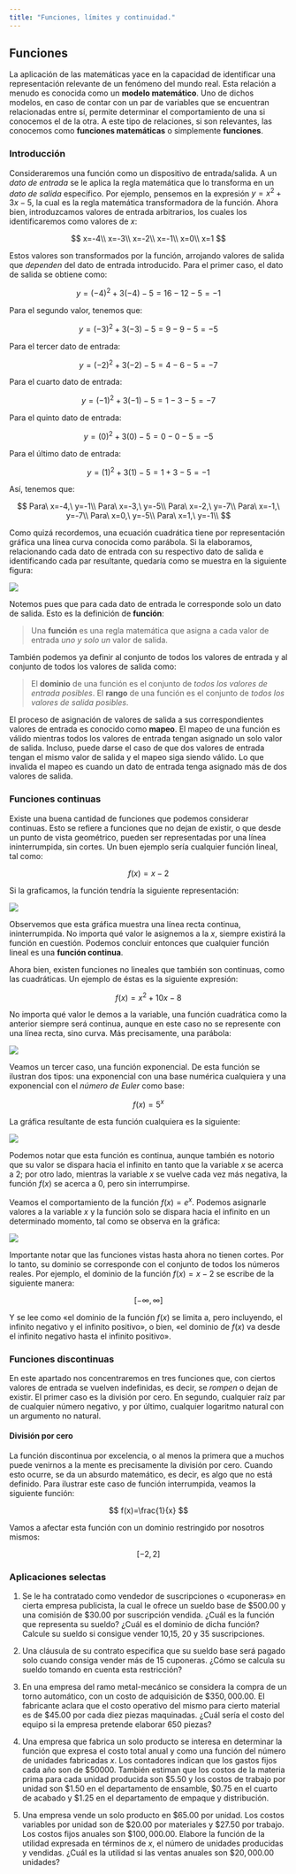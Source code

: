 ```yaml
---
title: "Funciones, límites y continuidad."
---
```


## Funciones

La aplicación de las matemáticas yace en la capacidad de identificar una representación relevante de un fenómeno del mundo real. Esta relación a menudo es conocida como un __modelo matemático__. Uno de dichos modelos, en caso de contar con un par de variables que se encuentran relacionadas entre sí, permite determinar el comportamiento de una si conocemos el de la otra. A este tipo de relaciones, si son relevantes, las conocemos como __funciones matemáticas__ o simplemente __funciones__.

### Introducción

Consideraremos una función como un dispositivo de entrada/salida. A un _dato de entrada_ se le aplica la regla matemática que lo transforma en un _dato de salida_ específico. Por ejemplo, pensemos en la expresión $y=x^2+3x-5$, la cual es la regla matemática transformadora de la función. Ahora bien, introduzcamos valores de entrada arbitrarios, los cuales los identificaremos como valores de $x$: 

$$
x=-4\\ x=-3\\ x=-2\\ x=-1\\ x=0\\ x=1
$$

Estos valores son transformados por la función, arrojando valores de salida que _dependen_ del dato de entrada introducido. Para el primer caso, el dato de salida se obtiene como:

$$
y=(-4)^2+3(-4)-5=16-12-5=-1
$$

Para el segundo valor, tenemos que:

$$
y=(-3)^2+3(-3)-5=9-9-5=-5
$$

Para el tercer dato de entrada:

$$
y=(-2)^2+3(-2)-5=4-6-5=-7
$$

Para el cuarto dato de entrada:

$$
y=(-1)^2+3(-1)-5=1-3-5=-7
$$

Para el quinto dato de entrada:

$$
y=(0)^2+3(0)-5=0-0-5=-5
$$

Para el último dato de entrada:

$$
y=(1)^2+3(1)-5=1+3-5=-1
$$

Así, tenemos que:

$$
Para\ x=-4,\ y=-1\\
Para\ x=-3,\ y=-5\\
Para\ x=-2,\ y=-7\\
Para\ x=-1,\ y=-7\\
Para\ x=0,\ y=-5\\
Para\ x=1,\ y=-1\\
$$

Como quizá recordemos, una ecuación cuadrática tiene por representación gráfica una línea curva conocida como parábola. Si la elaboramos, relacionando cada dato de entrada con su respectivo dato de salida e identificando cada par resultante, quedaría como se muestra en la siguiente figura:

![](images/funciones-001.png)

Notemos pues que para cada dato de entrada le corresponde solo un dato de salida. Esto es la definición de __función__:

> Una __función__ es una regla matemática que asigna a cada valor de entrada _uno y solo un_
valor de salida.

También podemos ya definir al conjunto de todos los valores de entrada y al conjunto de todos los valores de salida como:

> El __dominio__ de una función es el conjunto de _todos los valores de entrada posibles_. El __rango__ de una función es el conjunto de _todos los valores de salida posibles_.

El proceso de asignación de valores de salida a sus correspondientes valores de entrada es conocido como __mapeo__. El mapeo de una función es válido mientras todos los valores de entrada tengan asignado un solo valor de salida. Incluso, puede darse el caso de que dos valores de entrada tengan el mismo valor de salida y el mapeo siga siendo válido. Lo que invalida el mapeo es cuando un dato de entrada tenga asignado más de dos valores de salida.

### Funciones continuas

Existe una buena cantidad de funciones que podemos considerar continuas. Esto se refiere a funciones que no dejan de existir, o que desde un punto de vista geométrico, pueden ser representadas por una línea ininterrumpida, sin cortes. Un buen ejemplo sería cualquier función lineal, tal como:

$$
f(x)=x-2
$$

Si la graficamos, la función tendría la siguiente representación:

![](images/funciones-002.png)

Observemos que esta gráfica muestra una línea recta continua, ininterrumpida. No importa qué valor le asignemos a la $x$, siempre existirá la función en cuestión. Podemos concluir entonces que cualquier función lineal es una __función continua__.

Ahora bien, existen funciones no lineales que también son continuas, como las cuadráticas. Un ejemplo de éstas es la siguiente expresión:

$$
f(x)=x^2+10x-8
$$

No importa qué valor le demos a la variable, una función cuadrática como la anterior siempre será continua, aunque en este caso no se represente con una línea recta, sino curva. Más precisamente, una parábola:

![](images/funciones-003.png)

Veamos un tercer caso, una función exponencial. De esta función se ilustran dos tipos: una exponencial con una base numérica cualquiera y una exponencial con el _número de Euler_ como base:

$$
f(x)=5^x
$$

La gráfica resultante de esta función cualquiera es la siguiente:

![](images/funciones-004.png)

Podemos notar que esta función es continua, aunque también es notorio que su valor se dispara hacia el infinito en tanto que la variable $x$ se acerca a $2$; por otro lado, mientras la variable $x$ se vuelve cada vez más negativa, la función $f(x)$ se acerca a $0$, pero sin interrumpirse.

Veamos el comportamiento de la función $f(x)=e^x$. Podemos asignarle valores a la variable $x$ y la función solo se dispara hacia el infinito en un determinado momento, tal como se observa en la gráfica:

![](images/funciones-005.png)

Importante notar que las funciones vistas hasta ahora no tienen cortes. Por lo tanto, su dominio se corresponde con el conjunto de todos los números reales. Por ejemplo, el dominio de la función $f(x)=x-2$ se escribe de la siguiente manera:

$$
[-\infty, \infty]
$$

Y se lee como «el dominio de la función $f(x)$ se limita a, pero incluyendo, el infinito negativo y el infinito positivo», o bien, «el dominio de $f(x)$ va desde el infinito negativo hasta el infinito positivo».

### Funciones discontinuas

En este apartado nos concentraremos en tres funciones que, con ciertos valores de entrada se vuelven indefinidas, es decir, se _rompen_ o dejan de existir. El primer caso es la división por cero. En segundo, cualquier raíz par de cualquier número negativo, y por último, cualquier logaritmo natural con un argumento no natural.

#### División por cero

La función discontinua por excelencia, o al menos la primera que a muchos puede venirnos a la mente es precisamente la división por cero. Cuando esto ocurre, se da un absurdo matemático, es decir, es algo que no está definido. Para ilustrar este caso de función interrumpida, veamos la siguiente función:

$$
f(x)=\frac{1}{x}
$$

Vamos a afectar esta función con un dominio restringido por nosotros mismos:

$$
[-2,2]
$$

### Aplicaciones selectas

1. Se le ha contratado como vendedor de suscripciones o «cuponeras» en cierta empresa publicista, la cual le ofrece un sueldo base de $\$500.00$ y una comisión de $\$30.00$ por suscripción vendida. ¿Cuál es la función que representa su sueldo? ¿Cuál es el dominio de dicha función? Calcule su sueldo si consigue vender 10,15, 20 y 35 suscripciones.

2. Una cláusula de su contrato especifica que su sueldo base será pagado solo cuando consiga vender más de 15 cuponeras. ¿Cómo se calcula su sueldo tomando en cuenta esta restricción?

3. En una empresa del ramo metal-mecánico se considera la compra de un torno automático, con un costo de adquisición de $\$350,000.00$. El fabricante aclara que el costo operativo del mismo para cierto material es de $\$45.00$ por cada diez piezas maquinadas. ¿Cuál sería el costo del equipo si la empresa pretende elaborar 650 piezas?

4. Una empresa que fabrica un solo producto se interesa en determinar la función que expresa el costo total anual y como una función del número de unidades fabricadas $x$. Los contadores indican que los gastos fijos cada año son de $\$50 000$. También estiman que los costos de la materia prima para cada unidad producida son $\$5.50$ y los costos de trabajo por unidad son $\$1.50$ en el departamento de ensamble, $\$0.75$ en el cuarto de acabado y $\$1.25$ en el departamento de empaque y distribución.

5. Una empresa vende un solo producto en $\$65.00$ por unidad. Los costos variables por unidad son de $\$20.00$ por materiales y $\$27.50$ por trabajo. Los costos fijos anuales son $\$100,000.00$. Elabore la función de la utilidad expresada en términos de $x$, el número de unidades producidas y vendidas. ¿Cuál es la utilidad si las ventas anuales son $\$20,000.00$ unidades?





